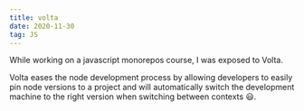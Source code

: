 ```yaml
---
title: volta
date: 2020-11-30
tag: JS
---
```


While working on a javascript monorepos course, I was exposed to <TextLink href="https://docs.volta.sh/guide/">Volta</TextLink>.

Volta eases the node development process by allowing developers to easily pin
node versions to a project and will automatically switch the development machine
to the right version when switching between contexts 😃.

